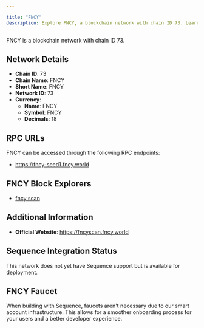 ```yaml
---

title: "FNCY"
description: Explore FNCY, a blockchain network with chain ID 73. Learn about its native currency, FNCY, and how to interact with the network.
---
```




FNCY is a blockchain network with chain ID 73.

## Network Details

- **Chain ID**: 73
- **Chain Name**: FNCY
- **Short Name**: FNCY
- **Network ID**: 73
- **Currency**: 
  - **Name**: FNCY
  - **Symbol**: FNCY
  - **Decimals**: 18

## RPC URLs

FNCY can be accessed through the following RPC endpoints:

- https://fncy-seed1.fncy.world

## FNCY Block Explorers

- [fncy scan](https://fncyscan.fncy.world)

## Additional Information

- **Official Website**: https://fncyscan.fncy.world

## Sequence Integration Status

This network does not yet have Sequence support but is available for deployment.

## FNCY Faucet

When building with Sequence, faucets aren't necessary due to our smart account infrastructure. This allows for a smoother onboarding process for your users and a better developer experience.

